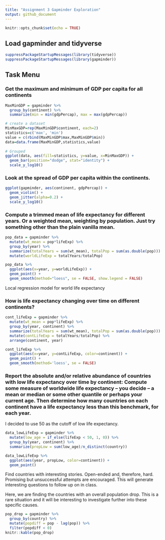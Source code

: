 ```yaml
---
title: "Assignment 3 Gapminder Exploration"
output: github_document
---
```


```r
knitr::opts_chunk$set(echo = TRUE)
```
## Load gapminder and tidyverse

```r
suppressPackageStartupMessages(library(tidyverse))
suppressPackageStartupMessages(library(gapminder))
```

## Task Menu

### Get the maximum and minimum of GDP per capita for all continents
```r
MaxMinGDP = gapminder %>% 
  group_by(continent) %>% 
  summarize(min = min(gdpPercap), max = max(gdpPercap)) 
```

```r
# create a dataset
MinMaxGDP=rep(MaxMinGDP$continent, each=2)
statistics=c('max', 'min')
value = c(rbind(MaxMinGDP$max,MaxMinGDP$min))
data=data.frame(MaxMinGDP,statistics,value)
 
# Grouped
ggplot(data, aes(fill=statistics, y=value, x=MinMaxGDP)) + 
  geom_bar(position="dodge", stat="identity") + 
  scale_y_log10()
```

### Look at the spread of GDP per capita within the continents.

```r
ggplot(gapminder, aes(continent, gdpPercap)) + 
  geom_violin() + 
  geom_jitter(alpha=0.2) + 
  scale_y_log10()
```

### Compute a trimmed mean of life expectancy for different years. Or a weighted mean, weighting by population. Just try something other than the plain vanilla mean.

```r
pop_data = gapminder %>% 
  mutate(wt_mean = pop*lifeExp) %>% 
  group_by(year) %>% 
  summarize(totalYears = sum(wt_mean), totalPop = sum(as.double(pop))) %>% 
  mutate(worldLifeExp = totalYears/totalPop) 
```

```r
pop_data %>% 
  ggplot(aes(x=year, y=worldLifeExp)) + 
  geom_point() + 
  geom_smooth(method="loess", se = FALSE, show.legend = FALSE)
```

Local regression model for world life expectancy


### How is life expectancy changing over time on different continents?

```r
cont_lifeExp = gapminder %>% 
  mutate(wt_mean = pop*lifeExp) %>% 
  group_by(year, continent) %>% 
  summarize(totalYears = sum(wt_mean), totalPop = sum(as.double(pop))) %>% 
  mutate(contLifeExp = totalYears/totalPop) %>% 
  arrange(continent, year)
```

```r
cont_lifeExp %>% 
  ggplot(aes(x=year, y=contLifeExp, color=continent)) + 
  geom_point() + 
  geom_smooth(method='loess', se = FALSE)
```

### Report the absolute and/or relative abundance of countries with low life expectancy over time by continent: Compute some measure of worldwide life expectancy – you decide – a mean or median or some other quantile or perhaps your current age. Then determine how many countries on each continent have a life expectancy less than this benchmark, for each year.

I decided to use 50 as the cutoff of low life expectancy. 

```r
data_lowLifeExp = gapminder %>% 
  mutate(low_age = if_else(lifeExp < 50, 1, 0)) %>% 
  group_by(year, continent) %>% 
  summarize(propLow = sum(low_age)/n_distinct(country))
```

```r
data_lowLifeExp %>% 
  ggplot(aes(year, propLow, color=continent)) + 
  geom_point()
```

Find countries with interesting stories. Open-ended and, therefore, hard. Promising but unsuccessful attempts are encouraged. This will generate interesting questions to follow up on in class.


Here, we are finding the countries with an overall population drop. This is a rare situation and it will be interesting to investigate further into these specific causes. 
```r
pop_drop = gapminder %>% 
  group_by(country) %>% 
  mutate(popdiff = pop - lag(pop)) %>% 
  filter(popdiff < 0)
knitr::kable(pop_drop)
```